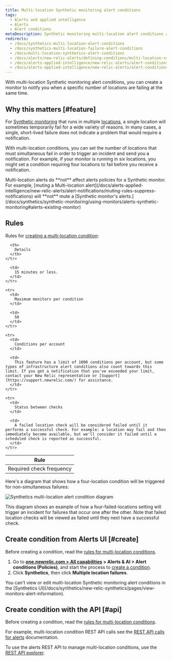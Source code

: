 ```yaml
---
title: Multi-location Synthetic monitoring alert conditions
tags:
  - Alerts and applied intelligence
  - Alerts
  - Alert conditions
metaDescription: Synthetic monitoring multi-location alert conditions allow you to specify how many location checks must fail before generating a notification.
redirects:
  - /docs/synthetics-multi-location-alert-conditions
  - /docs/synthetics-multi-location-failure-alert-conditions
  - /docs/multi-location-synthetics-alert-conditions
  - /docs/alerts/new-relic-alerts/defining-conditions/multi-location-synthetics-alert-conditions
  - /docs/alerts-applied-intelligence/new-relic-alerts/alert-conditions/multi-location-synthetics-alert-conditions
  - /docs/alerts-applied-intelligence/new-relic-alerts/alert-conditions/multi-location-synthetic-monitoring-alert-conditions
---
```



With multi-location Synthetic monitoring alert conditions, you can create a monitor to notify you when a specific number of locations are failing at the same time.

## Why this matters [#feature]

For [Synthetic monitoring](/docs/synthetics/new-relic-synthetics/getting-started/introduction-new-relic-synthetics) that runs in multiple [locations](/docs/synthetics/new-relic-synthetics/using-monitors/add-edit-monitors#setting-location), a single location will sometimes temporarily fail for a wide variety of reasons. In many cases, a single, short-lived failure does not indicate a problem that would require a notification.

With multi-location conditions, you can set the number of locations that must simultaneous fail in order to trigger an incident and send you a notification. For example, if your monitor is running in six locations, you might set a condition requiring four locations to fail before you receive a notification.

<Callout variant="important">
  Multi-location alerts do **not** affect alerts policies for a Synthetic monitor. For example, [muting a Multi-location alert](/docs/alerts-applied-intelligence/new-relic-alerts/alert-notifications/muting-rules-suppress-notifications) will **not** mute a [Synthetic monitor's alerts.](/docs/synthetics/synthetic-monitoring/using-monitors/alerts-synthetic-monitoring#alerts-existing-monitor)
</Callout>

## Rules

Rules for [creating a multi-location condition](#):

<table>
  <thead>
    <tr>
      <th style={{ width: "250px" }}>
        Rule
      </th>

      <th>
        Details
      </th>
    </tr>
  </thead>

  <tbody>
    <tr>
      <td>
        Required check frequency
      </td>

      <td>
        15 minutes or less.
      </td>
    </tr>

    <tr>
      <td>
        Maximum monitors per condition
      </td>

      <td>
        50
      </td>
    </tr>

    <tr>
      <td>
        Conditions per account
      </td>

      <td>
        This feature has a limit of 1000 conditions per account, but some types of infrastructure alert conditions also count towards this limit. If you get a notification that you've exceeded your limit, contact your New Relic representative or [Support](https://support.newrelic.com/) for assistance.
      </td>
    </tr>

    <tr>
      <td>
        Status between checks
      </td>

      <td>
        A failed location check will be considered failed until it performs a successful check. For example: a location may fail and then immediately become available, but we'll consider it failed until a scheduled check is reported as successful.
      </td>
    </tr>
  </tbody>
</table>

Here's a diagram that shows how a four-location condition will be triggered for non-simultaneous failures:

<img
  title="synthetics-multi-location-alert-diagram.png"
  alt="Synthetics multi-location alert condition diagram"
  src={accountsSyntheticsMultiLocationAlertDiagram}
/>

<figcaption>
  This diagram shows an example of how a four-failed-locations setting will trigger an incident for failures that occur one after the other. Note that failed location checks will be viewed as failed until they next have a successful check.
</figcaption>

## Create condition from Alerts UI [#create]

Before creating a condition, read the [rules for multi-location conditions](#rules).

1. Go to **[one.newrelic.com > All capabilities](https://one.newrelic.com/all-capabilities) > Alerts & AI > Alert conditions (Policies)**, and start the process to [create a condition](/docs/alerts/new-relic-alerts/defining-conditions/define-alert-conditions#create-condition).
2. Click **Synthetics**, then click **Multiple location failures**.

<Callout variant="important">
  You can't view or edit multi-location Synthetic monitoring alert conditions in the [Synthetics UI](/docs/synthetics/new-relic-synthetics/pages/view-monitors-alert-information).
</Callout>

## Create condition with the API [#api]

Before creating a condition, read the [rules for multi-location conditions](#rules).

For example, multi-location condition REST API calls see the [REST API calls for alerts](/docs/alerts-applied-intelligence/new-relic-alerts/advanced-alerts/rest-api-alerts/rest-api-calls-alerts/#multilocation-synthetics-conditions) documentation.

To use the alerts REST API to manage multi-location conditions, use the [REST API explorer](https://rpm.newrelic.com/api/explore/alerts_location_failure_conditions/create).
